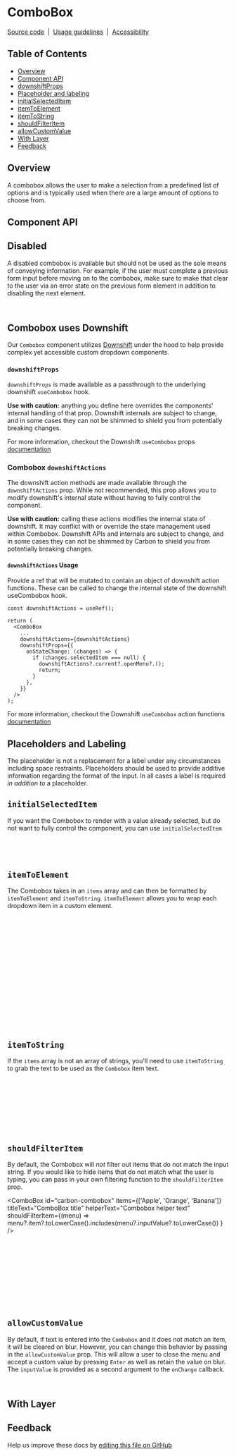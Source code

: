 
<Meta of={ComboBoxStories} />

# ComboBox

[Source code](https://github.com/carbon-design-system/carbon/tree/main/packages/react/src/components/ComboBox)
&nbsp;|&nbsp;
[Usage guidelines](https://www.carbondesignsystem.com/components/dropdown/usage#combo-box)
&nbsp;|&nbsp;
[Accessibility](https://www.carbondesignsystem.com/components/dropdown/accessibility)

## Table of Contents

- [Overview](#overview)
- [Component API](#component-api)
- [downshiftProps](#combobox-downshiftprops)
- [Placeholder and labeling](#placeholders-and-labeling)
- [initialSelectedItem](#initialselecteditem)
- [itemToElement](#itemtoelement)
- [itemToString](#itemtostring)
- [shouldFilterItem](#shouldfilteritem)
- [allowCustomValue](#allowcustomvalue)
- [With Layer](#with-layer)
- [Feedback](#feedback)

## Overview

A combobox allows the user to make a selection from a predefined list of options
and is typically used when there are a large amount of options to choose from.

<Canvas of={ComboBoxStories.Default} />

## Component API

<ArgTypes />

## Disabled

A disabled combobox is available but should not be used as the sole means of
conveying information. For example, if the user must complete a previous form
input before moving on to the combobox, make sure to make that clear to the user
via an error state on the previous form element in addition to disabling the
next element.

```jsx
<Combobox disabled />
```

## Combobox uses Downshift

Our `Combobox` component utilizes [Downshift](https://www.downshift-js.com/)
under the hood to help provide complex yet accessible custom dropdown
components.

### `downshiftProps`

`downshiftProps` is made available as a passthrough to the underlying downshift
`useCombobox` hook.

**Use with caution:** anything you define here overrides the components'
internal handling of that prop. Downshift internals are subject to change, and
in some cases they can not be shimmed to shield you from potentially breaking
changes.

For more information, checkout the Downshift `useCombobox` props
[documentation](https://github.com/downshift-js/downshift/tree/v9.0.7/src/hooks/useCombobox#basic-props)

### Combobox `downshiftActions`

The downshift action methods are made available through the `downshiftActions`
prop. While not recommended, this prop allows you to modify downshift's internal
state without having to fully control the component.

**Use with caution:** calling these actions modifies the internal state of
downshift. It may conflict with or override the state management used within
Combobox. Downshift APIs and internals are subject to change, and in some cases
they can not be shimmed by Carbon to shield you from potentially breaking
changes.

#### `downshiftActions` Usage

Provide a ref that will be mutated to contain an object of downshift action
functions. These can be called to change the internal state of the downshift
useCombobox hook.

```
const downshiftActions = useRef();

return (
  <ComboBox
    ...
    downshiftActions={downshiftActions}
    downshiftProps={{
      onStateChange: (changes) => {
        if (changes.selectedItem === null) {
          downshiftActions?.current?.openMenu?.();
          return;
        }
      },
    }}
  />
);
```

For more information, checkout the Downshift `useCombobox` action functions
[documentation](https://github.com/downshift-js/downshift/tree/v9.0.7/src/hooks/useCombobox#actions)

## Placeholders and Labeling

The placeholder is not a replacement for a label under any circumstances
including space restraints. Placeholders should be used to provide additive
information regarding the format of the input. In all cases a label is required
_in addition to_ a placeholder.

## `initialSelectedItem`

If you want the Combobox to render with a value already selected, but do not
want to fully control the component, you can use `initialSelectedItem`

```jsx
const items = ['Option 1', 'Option 2', 'Option 3']

<Combobox initialSelectedItem={items[2]} />
```

## `itemToElement`

The Combobox takes in an `items` array and can then be formatted by
`itemToElement` and `itemToString`. `itemToElement` allows you to wrap each
dropdown item in a custom element.

```jsx
<Combobox
  items={[
    { id: 'option-0', text: 'Option 0' },
    { id: 'option-1', text: 'Option 1' },
    { id: 'option-2', text: 'Option 2' },
  ]}
  itemToElement={(item) =>
    item ? (
      <span className="test" style={{ color: 'red' }}>
        {item.text} 🔥
      </span>
    ) : (
      ''
    )
  }
  label="Select an option..."
/>
```

## `itemToString`

If the `items` array is not an array of strings, you'll need to use
`itemToString` to grab the text to be used as the `Combobox` item text.

```jsx
<Combobox
  items={[
    { id: 'option-0', text: 'Option 0' },
    { id: 'option-1', text: 'Option 1' },
    { id: 'option-2', text: 'Option 2' },
  ]}
  itemToString={(item) => (item ? item.text : '')}
/>
```

## `shouldFilterItem`

By default, the Combobox will _not_ filter out items that do not match the input
string. If you would like to hide items that do not match what the user is
typing, you can pass in your own filtering function to the `shouldFilterItem`
prop.

<ComboBox
  id="carbon-combobox"
  items={['Apple', 'Orange', 'Banana']}
  titleText="ComboBox title"
  helperText="Combobox helper text"
  shouldFilterItem={(menu) =>
    menu?.item?.toLowerCase().includes(menu?.inputValue?.toLowerCase())
  }
/>

```jsx
const filterItems = (menu) => {
  return menu?.item?.toLowerCase().includes(menu?.inputValue?.toLowerCase());
};

<Combobox
  titleText="ComboBox title"
  helperText="Combobox helper text"
  items={['Apple', 'Orange', 'Banana']}
  shouldFilterItem={filterItems}
/>;
```

## `allowCustomValue`

By default, if text is entered into the `Combobox` and it does not match an
item, it will be cleared on blur. However, you can change this behavior by
passing in the `allowCustomValue` prop. This will allow a user to close the menu
and accept a custom value by pressing `Enter` as well as retain the value on
blur. The `inputValue` is provided as a second argument to the `onChange`
callback.

```js
{selectedItem: undefined, inputValue: 'Apple'}
```

## With Layer

<Canvas of={ComboBoxStories._WithLayer} />

## Feedback

Help us improve these docs by
[editing this file on GitHub](https://github.com/carbon-design-system/carbon/edit/main/packages/react/src/components/ComboBox/ComboBox.mdx)
